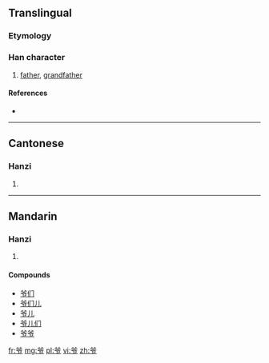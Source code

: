 {{also|爺}}
==Translingual==
{{zh-hanzi-box|爷|[[爺]]}}

===Etymology===
{{Han simp|爺|f=耶|t=卩}}

===Han character===
{{Han char|rn=88|rad=父|as=02|sn=6|four=|canj=金大尸中 (CKSL)}}

# [[father]], [[grandfather]]

====References====
* {{Han ref|kx=0690.011|hdz=32039.020|uh=7237|ud=29239}}

----

==Cantonese==

===Hanzi===
{{yue-hanzi|jyut=|y=ye4|tra=爺}}

# {{defn|lang=yue|sort=父02}}

----

==Mandarin==

===Hanzi===
{{cmn-hanzi|tra=爺|pin=[[xiào]] ([[xiao4]]), [[yé]] ([[ye2]])|wg=hsiao<sup>4</sup>, yeh<sup>2</sup>}}

# {{defn|lang=cmn|sort=父02}}

====Compounds====
* [[爷们]]
* [[爷们儿]]
* [[爷儿]]
* [[爷儿们]]
* [[爷爷]]

[[fr:爷]]
[[mg:爷]]
[[pl:爷]]
[[vi:爷]]
[[zh:爷]]